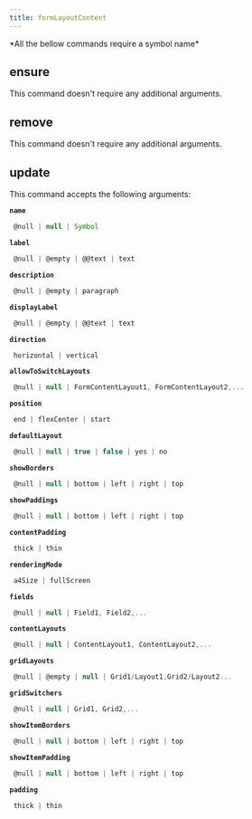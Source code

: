 ```yaml
---
title: formLayoutContent
---
```



  <Callout type="error" emoji="">
   *All the bellow commands require a symbol name*
  </Callout>

## ensure

This command doesn't require any additional arguments.


## remove

This command doesn't require any additional arguments.


## update

This command accepts the following arguments:

**`name`**
```js filename="type"
 @null | null | Symbol
```
**`label`**
```js filename="type"
 @null | @empty | @@text | text
```
**`description`**
```js filename="type"
 @null | @empty | paragraph
```
**`displayLabel`**
```js filename="type"
 @null | @empty | @@text | text
```
**`direction`**
```js filename="type"
 horizontal | vertical
```
**`allowToSwitchLayouts`**
```js filename="type"
 @null | null | FormContentLayout1, FormContentLayout2,...
```
**`position`**
```js filename="type"
 end | flexCenter | start
```
**`defaultLayout`**
```js filename="type"
 @null | null | true | false | yes | no
```
**`showBorders`**
```js filename="type"
 @null | null | bottom | left | right | top
```
**`showPaddings`**
```js filename="type"
 @null | null | bottom | left | right | top
```
**`contentPadding`**
```js filename="type"
 thick | thin
```
**`renderingMode`**
```js filename="type"
 a4Size | fullScreen
```
**`fields`**
```js filename="type"
 @null | null | Field1, Field2,...
```
**`contentLayouts`**
```js filename="type"
 @null | null | ContentLayout1, ContentLayout2,...
```
**`gridLayouts`**
```js filename="type"
 @null | @empty | null | Grid1/Layout1,Grid2/Layout2...
```
**`gridSwitchers`**
```js filename="type"
 @null | null | Grid1, Grid2,...
```
**`showItemBorders`**
```js filename="type"
 @null | null | bottom | left | right | top
```
**`showItemPadding`**
```js filename="type"
 @null | null | bottom | left | right | top
```
**`padding`**
```js filename="type"
 thick | thin
```

